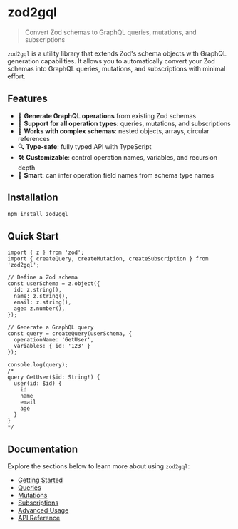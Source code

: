 
<Meta title="Documentation/Welcome" />

# zod2gql

> Convert Zod schemas to GraphQL queries, mutations, and subscriptions

`zod2gql` is a utility library that extends Zod's schema objects with GraphQL generation capabilities. It allows you to automatically convert your Zod schemas into GraphQL queries, mutations, and subscriptions with minimal effort.

## Features

- 🚀 **Generate GraphQL operations** from existing Zod schemas
- 🔄 **Support for all operation types**: queries, mutations, and subscriptions
- 🧩 **Works with complex schemas**: nested objects, arrays, circular references
- 🔍 **Type-safe**: fully typed API with TypeScript
- 🛠️ **Customizable**: control operation names, variables, and recursion depth
- 🧠 **Smart**: can infer operation field names from schema type names

## Installation

```bash
npm install zod2gql
```

## Quick Start

```tsx
import { z } from 'zod';
import { createQuery, createMutation, createSubscription } from 'zod2gql';

// Define a Zod schema
const userSchema = z.object({
  id: z.string(),
  name: z.string(),
  email: z.string(),
  age: z.number(),
});

// Generate a GraphQL query
const query = createQuery(userSchema, {
  operationName: 'GetUser',
  variables: { id: '123' }
});

console.log(query);
/*
query GetUser($id: String!) {
  user(id: $id) {
    id
    name
    email
    age
  }
}
*/
```

## Documentation

Explore the sections below to learn more about using `zod2gql`:

- [Getting Started](/?path=/docs/documentation-getting-started--docs)
- [Queries](/?path=/docs/documentation-queries--docs)
- [Mutations](/?path=/docs/documentation-mutations--docs)
- [Subscriptions](/?path=/docs/documentation-subscriptions--docs)
- [Advanced Usage](/?path=/docs/documentation-advanced-usage--docs)
- [API Reference](/?path=/docs/documentation-api-reference--docs)
